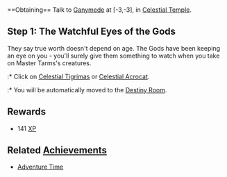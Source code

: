 {{questbox
 |starting=Talk to [[Ganymede]] at [-3,-3]
 |level=2
 |prerequisites=[[The Ring of Living Dangerously]]
 |recommended=2
 |rewards=141 [[XP]]
 |items=None
 |sequel=[[All the Answers]]
 |repeatable=No
}}
<br style="clear:both" />
==Obtaining==
Talk to [[Ganymede]] at [-3,-3], in [[Celestial Temple]].
{{queststep|Talk to Ganymede again}}
{{dialog|text = You are very talented, [Character Name]! The ring you've made is perfect. Now you're equipped from head to toe. To test your effectiveness, a training session is a must!
; Say you have nothing against a bit of exercise.
I've notified [[Master Tarms]], he's waiting for you in the [[Combat Room]]. Climb the stairs and show the gods what you can do!
; Head over to the arch of the Combat Room.
}}

==Step 1: The Watchful Eyes of the Gods==
; They say true worth doesn't depend on age. The Gods have been keeping an eye on you - you'll surely give them something to watch when you take on Master Tarms's creatures.
{{queststep|Enter the combat room.}}
{{queststep|Talk to Master Tarms}}
{{dialog|text=You're [Character Name], aren't you? I've been expecting you. Know that the gods are watching us... Are you brave enough to fight the horrible Spirtabbys?
; Reply that you're ready to prove your worth.

During your future adventures, you will often have to face several enemies at once. To complete your training, fight a Tigrimas and an Acrocat. Don't get taken in by their cute kitty looks, as their spirit fires could burn you.
; Approach one of the creatures to provoke it.
}}
{{queststep|Defeat 1 Celestial Acrocat in a single fight.}}
{{queststep|Defeat 1 Celestial Tigrimas in a single fight.}}
:* Click on [[Celestial Tigrimas]] or [[Celestial Acrocat]].
{{dialog|text=*calls an Acrocat for backup* or *calls a Tigrimas for assistance*
; Start fighting the two monsters.
}}
{{queststep|Talk to Master Tarms again.}}
{{dialog|text=You've made it through the last fight! Go and announce your victory to Ganymede. He'll be glad to congratulate you!
; Head towards the exit.
}}
{{queststep|Talk to Ganymede again}}
{{dialog|text=I understand you handled yourself very well. Well done, [Character Name]! I never doubted you, of course.<br> Before you leave the temple to explore Incarnam, we must talk about the quest for the Dofus. Come with me downstairs, I will take you to the Destiny Room.
; Go down the stairs.}}
:* You will be automatically moved to the [[Destiny Room]].

==Rewards==
* 141 [[XP]]

==Related [[Achievement]]s==
* [[Adventure Time]]
